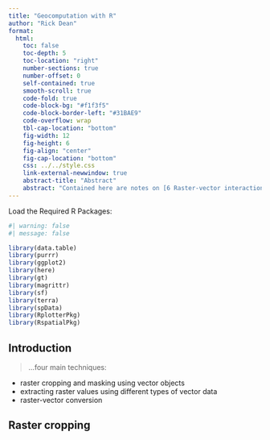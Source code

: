 ```yaml
---
title: "Geocomputation with R"
author: "Rick Dean"
format: 
  html:
    toc: false
    toc-depth: 5
    toc-location: "right"
    number-sections: true
    number-offset: 0
    self-contained: true
    smooth-scroll: true
    code-fold: true
    code-block-bg: "#f1f3f5"
    code-block-border-left: "#31BAE9"
    code-overflow: wrap
    tbl-cap-location: "bottom"
    fig-width: 12
    fig-height: 6
    fig-align: "center"
    fig-cap-location: "bottom"
    css: ../../style.css
    link-external-newwindow: true
    abstract-title: "Abstract"
    abstract: "Contained here are notes on [6 Raster-vector interactions](https://r.geocompx.org/raster-vector.html) from the book [Geocomputation with R](https://geocompr.robinlovelace.net/index.html) by Lovelace, Nowosad, Muenchow. We will stay close to the book's major sections with some modifications/additions in the R scripts based on this author's own preferences."
---
```



:::topic
Load the Required R Packages:
:::

```r
#| warning: false
#| message: false

library(data.table)
library(purrr)
library(ggplot2)
library(here)
library(gt)
library(magrittr)
library(sf)
library(terra)
library(spData)
library(RplotterPkg)
library(RspatialPkg)
```

## Introduction

> ...four main techniques:

-   raster cropping and masking using vector objects
-   extracting raster values using different types of vector data
-   raster-vector conversion

## Raster cropping
